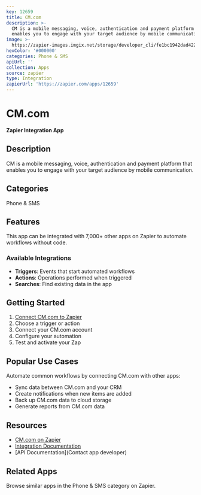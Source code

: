 ```yaml
---
key: 12659
title: CM.com
description: >-
  CM is a mobile messaging, voice, authentication and payment platform that
  enables you to engage with your target audience by mobile communication.
image: >-
  https://zapier-images.imgix.net/storage/developer_cli/fe1bc1942dad42238adce5729d763304.png?auto=format%2Ccompress&ixlib=python-3.0.0&q=50
hexColor: '#000000'
categories: Phone & SMS
apiUrl: ''
collection: Apps
source: zapier
type: Integration
zapierUrl: 'https://zapier.com/apps/12659'
---
```

# CM.com

**Zapier Integration App**

## Description

CM is a mobile messaging, voice, authentication and payment platform that enables you to engage with your target audience by mobile communication.

## Categories

Phone & SMS

## Features

This app can be integrated with 7,000+ other apps on Zapier to automate workflows without code.

### Available Integrations

- **Triggers**: Events that start automated workflows
- **Actions**: Operations performed when triggered
- **Searches**: Find existing data in the app

## Getting Started

1. [Connect CM.com to Zapier](https://zapier.com/apps/12659)
2. Choose a trigger or action
3. Connect your CM.com account
4. Configure your automation
5. Test and activate your Zap

## Popular Use Cases

Automate common workflows by connecting CM.com with other apps:

- Sync data between CM.com and your CRM
- Create notifications when new items are added
- Back up CM.com data to cloud storage
- Generate reports from CM.com data

## Resources

- [CM.com on Zapier](https://zapier.com/apps/12659)
- [Integration Documentation](https://zapier.com/apps/12659/integrations)
- [API Documentation](Contact app developer)

## Related Apps

Browse similar apps in the Phone & SMS category on Zapier.

